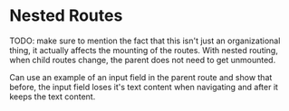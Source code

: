 # Nested Routes

TODO: make sure to mention the fact that this isn't just an organizational
thing, it actually affects the mounting of the routes. With nested routing,
when child routes change, the parent does not need to get unmounted.

Can use an example of an input field in the parent route and show that before,
the input field loses it's text content when navigating and after it keeps the
text content.
